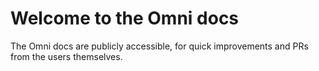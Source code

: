 # Welcome to the Omni docs
 
The Omni docs are publicly accessible, for quick improvements and PRs from the users themselves.